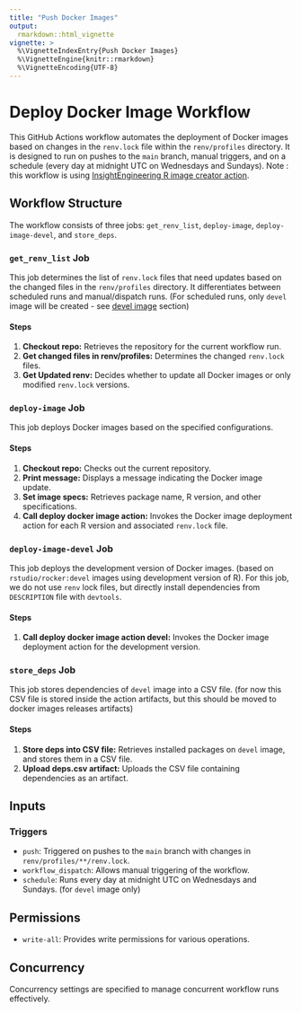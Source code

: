 ```yaml
---
title: "Push Docker Images"
output: 
  rmarkdown::html_vignette
vignette: >
  %\VignetteIndexEntry{Push Docker Images}
  %\VignetteEngine{knitr::rmarkdown}
  %\VignetteEncoding{UTF-8}
---
```


# Deploy Docker Image Workflow

This GitHub Actions workflow automates the deployment of Docker images based on changes in the `renv.lock` file within the `renv/profiles` directory. It is designed to run on pushes to the `main` branch, manual triggers, and on a schedule (every day at midnight UTC on Wednesdays and Sundays).
Note : this workflow is using [InsightEngineering R image creator action](https://github.com/insightsengineering/r-image-creator).

## Workflow Structure

The workflow consists of three jobs: `get_renv_list`, `deploy-image`, `deploy-image-devel`, and `store_deps`.

### `get_renv_list` Job

This job determines the list of `renv.lock` files that need updates based on the changed files in the `renv/profiles` directory. It differentiates between scheduled runs and manual/dispatch runs.
(For scheduled runs, only `devel` image will be created - see [devel image](#deploy-devel-image-job) section)

#### Steps

1. **Checkout repo:** Retrieves the repository for the current workflow run.
2. **Get changed files in renv/profiles:** Determines the changed `renv.lock` files.
3. **Get Updated renv:** Decides whether to update all Docker images or only modified `renv.lock` versions.

### `deploy-image` Job

This job deploys Docker images based on the specified configurations.

#### Steps

1. **Checkout repo:** Checks out the current repository.
2. **Print message:** Displays a message indicating the Docker image update.
3. **Set image specs:** Retrieves package name, R version, and other specifications.
4. **Call deploy docker image action:** Invokes the Docker image deployment action for each R version and associated `renv.lock` file.

### `deploy-image-devel` Job

This job deploys the development version of Docker images. (based on `rstudio/rocker:devel` images using development version of R).
For this job, we do not use `renv` lock files, but directly install dependencies from `DESCRIPTION` file with `devtools`.

#### Steps

1. **Call deploy docker image action devel:** Invokes the Docker image deployment action for the development version.

### `store_deps` Job

This job stores dependencies of `devel` image into a CSV file. (for now this CSV file is stored inside the action artifacts, but this should be moved to docker images releases artifacts)

#### Steps

1. **Store deps into CSV file:** Retrieves installed packages on `devel` image, and stores them in a CSV file.
2. **Upload deps.csv artifact:** Uploads the CSV file containing dependencies as an artifact.

## Inputs

### Triggers

- `push`: Triggered on pushes to the `main` branch with changes in `renv/profiles/**/renv.lock`.
- `workflow_dispatch`: Allows manual triggering of the workflow.
- `schedule`: Runs every day at midnight UTC on Wednesdays and Sundays. (for `devel` image only)

## Permissions

- `write-all`: Provides write permissions for various operations.

## Concurrency

Concurrency settings are specified to manage concurrent workflow runs effectively.